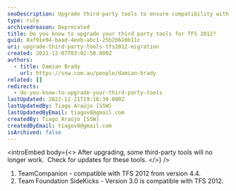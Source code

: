 ```yaml
---
seoDescription: Upgrade third-party tools to ensure compatibility with TFS 2012 and avoid version issues.
type: rule
archivedreason: Deprecated
title: Do you know to upgrade your third party tools for TFS 2012?
guid: 0af91e94-baad-4eeb-abc1-25b2b610b11c
uri: upgrade-third-party-tools-tfs2012-migration
created: 2021-12-07T03:02:50.000Z
authors:
  - title: Damian Brady
    url: https://ssw.com.au/people/damian-brady
related: []
redirects:
  - do-you-know-to-upgrade-your-third-party-tools
lastUpdated: 2022-12-21T19:16:39.000Z
lastUpdatedBy: Tiago Araújo [SSW]
lastUpdatedByEmail: tiagov8@gmail.com
createdBy: Tiago Araújo [SSW]
createdByEmail: tiagov8@gmail.com
isArchived: false
---
```


<introEmbed
  body={<>
After upgrading, some third-party tools will no longer work.  Check for updates for these tools.
  </>}
/>
1. TeamCompanion - compatible with TFS 2012 from version 4.4.
2. Team Foundation SideKicks - Version 3.0 is compatible with TFS 2012.
